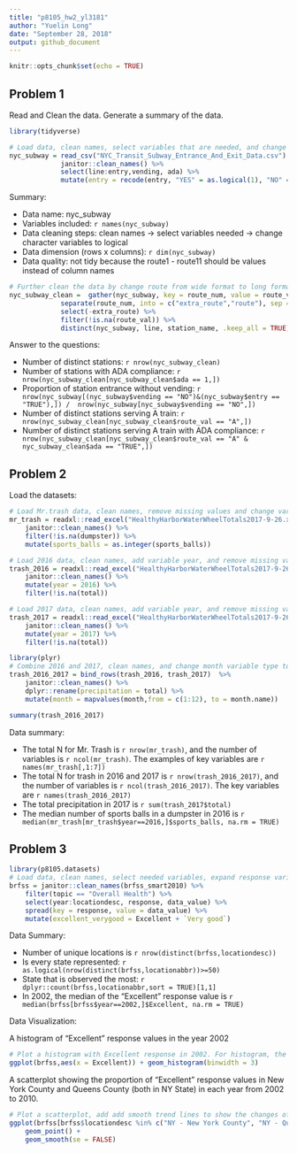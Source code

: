 ```yaml
---
title: "p8105_hw2_yl3181"
author: "Yuelin Long"
date: "September 28, 2018"
output: github_document
---
```


```r
knitr::opts_chunk$set(echo = TRUE)
```

## Problem 1

Read and Clean the data. Generate a summary of the data.
```r
library(tidyverse)

# Load data, clean names, select variables that are needed, and change variables type
nyc_subway = read_csv("NYC_Transit_Subway_Entrance_And_Exit_Data.csv") %>%
             janitor::clean_names() %>%
             select(line:entry,vending, ada) %>% 
             mutate(entry = recode(entry, "YES" = as.logical(1), "NO" = as.logical(0)))
```

Summary:

+ Data name: nyc_subway
+ Variables included: `r names(nyc_subway)`
+ Data cleaning steps: clean names -> select variables needed -> change character variables to logical
+ Data dimension (rows x columns): `r dim(nyc_subway)`
+ Data quality: not tidy because the route1 - route11 should be values instead of column names 

```r

# Further clean the data by change route from wide format to long format, clean the route variables, remove missing values and duplicates
nyc_subway_clean =  gather(nyc_subway, key = route_num, value = route_val, starts_with("route")) %>%
             separate(route_num, into = c("extra_route","route"), sep = 5) %>%
             select(-extra_route) %>%
             filter(!is.na(route_val)) %>%
             distinct(nyc_subway, line, station_name, .keep_all = TRUE)
```


Answer to the questions:

+ Number of distinct stations: `r nrow(nyc_subway_clean)`
+ Number of stations with ADA compliance: `r nrow(nyc_subway_clean[nyc_subway_clean$ada == 1,])`
+ Proportion of station entrance without vending: `r nrow(nyc_subway[(nyc_subway$vending == "NO")&(nyc_subway$entry == "TRUE"),]) /  nrow(nyc_subway[nyc_subway$vending == "NO",])`
+ Number of distinct stations serving A train: `r nrow(nyc_subway_clean[nyc_subway_clean$route_val == "A",])`
+ Number of distinct stations serving A train with ADA compliance: `r nrow(nyc_subway_clean[nyc_subway_clean$route_val == "A" & nyc_subway_clean$ada == "TRUE",])`


## Problem 2

Load the datasets:
```r

# Load Mr.trash data, clean names, remove missing values and change variable type to integer
mr_trash = readxl::read_excel("HealthyHarborWaterWheelTotals2017-9-26.xlsx", sheet = "Mr. Trash Wheel", range = "A2:N258") %>%
    janitor::clean_names() %>%
    filter(!is.na(dumpster)) %>%
    mutate(sports_balls = as.integer(sports_balls))

# Load 2016 data, clean names, add variable year, and remove missing values 
trash_2016 = readxl::read_excel("HealthyHarborWaterWheelTotals2017-9-26.xlsx", sheet = "2016 Precipitation", range = "A2:B14") %>%
    janitor::clean_names() %>%
    mutate(year = 2016) %>%
    filter(!is.na(total))

# Load 2017 data, clean names, add variable year, and remove missing values 
trash_2017 = readxl::read_excel("HealthyHarborWaterWheelTotals2017-9-26.xlsx", sheet = "2017 Precipitation", range = "A2:B14") %>%
    janitor::clean_names() %>%
    mutate(year = 2017) %>%
    filter(!is.na(total))

library(plyr)
# Combine 2016 and 2017, clean names, and change month variable type to character
trash_2016_2017 = bind_rows(trash_2016, trash_2017)  %>%
    janitor::clean_names() %>%
    dplyr::rename(precipitation = total) %>%
    mutate(month = mapvalues(month,from = c(1:12), to = month.name))

summary(trash_2016_2017)
```

Data summary:

+ The total N for Mr. Trash is `r nrow(mr_trash)`, and the number of variables is `r ncol(mr_trash)`. The examples of key variables are `r names(mr_trash[,1:7])`
+ The total N for trash in 2016 and 2017 is `r nrow(trash_2016_2017)`, and the number of variables is `r ncol(trash_2016_2017)`. The key variables are `r names(trash_2016_2017)`
+ The total precipitation in 2017 is `r sum(trash_2017$total)`
+ The median number of sports balls in a dumpster in 2016 is `r median(mr_trash[mr_trash$year==2016,]$sports_balls, na.rm = TRUE)`


## Problem 3
```r
library(p8105.datasets)
# Load data, clean names, select needed variables, expand response variables, and create a new variables to combine Excellent and very good.
brfss = janitor::clean_names(brfss_smart2010) %>%
    filter(topic == "Overall Health") %>%
    select(year:locationdesc, response, data_value) %>%
    spread(key = response, value = data_value) %>%
    mutate(excellent_verygood = Excellent + `Very good`) 
```

Data Summary:

+ Number of unique locations is `r nrow(distinct(brfss,locationdesc))`
+ Is every state represented: `r as.logical(nrow(distinct(brfss,locationabbr))>=50)`
+ State that is observed the most: `r dplyr::count(brfss,locationabbr,sort = TRUE)[1,1]`
+ In 2002, the median of the “Excellent” response value is `r median(brfss[brfss$year==2002,]$Excellent, na.rm = TRUE)`

Data Visualization:

A histogram of “Excellent” response values in the year 2002

```r
# Plot a histogram with Excellent response in 2002. For histogram, the bins are recommended to be 5~12, so choose binwidth = 3 to have less bins.
ggplot(brfss,aes(x = Excellent)) + geom_histogram(binwidth = 3)
```

A scatterplot showing the proportion of “Excellent” response values in New York County and Queens County (both in NY State) in each year from 2002 to 2010.

```r
# Plot a scatterplot, add add smooth trend lines to show the changes of Excellent response with time in New York and Queens 
ggplot(brfss[brfss$locationdesc %in% c("NY - New York County", "NY - Queens County"),],aes(x = year, y = Excellent, color = locationdesc)) + 
    geom_point() +
    geom_smooth(se = FALSE) 
```

